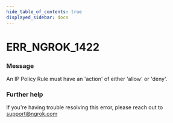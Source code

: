 ```yaml
---
hide_table_of_contents: true
displayed_sidebar: docs
---
```



# ERR_NGROK_1422

### Message

An IP Policy Rule must have an 'action' of either 'allow' or 'deny'.

<ErrorDetails error="err_ngrok_1422" />

### Further help

If you're having trouble resolving this error, please reach out to [support@ngrok.com](mailto:support@ngrok.com?subject=Help%20with%20ERR_NGROK_1422)

